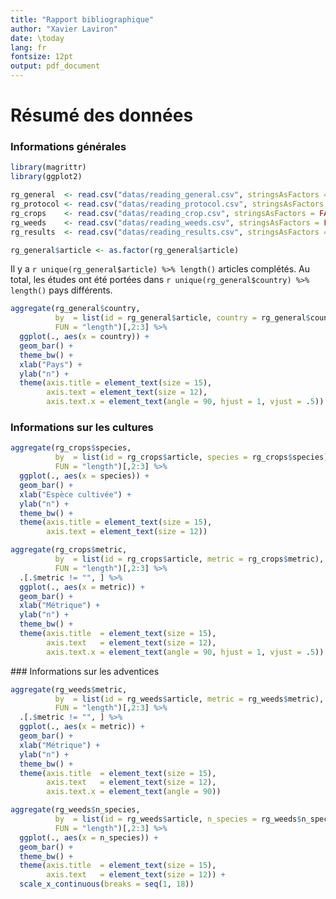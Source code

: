 ```yaml
---
title: "Rapport bibliographique"
author: "Xavier Laviron"
date: \today
lang: fr
fontsize: 12pt
output: pdf_document
---
```


Résumé des données
==================

### Informations générales

```r
library(magrittr)
library(ggplot2)

rg_general  <- read.csv("datas/reading_general.csv", stringsAsFactors = FALSE)
rg_protocol <- read.csv("datas/reading_protocol.csv", stringsAsFactors = FALSE)
rg_crops    <- read.csv("datas/reading_crop.csv", stringsAsFactors = FALSE)
rg_weeds    <- read.csv("datas/reading_weeds.csv", stringsAsFactors = FALSE)
rg_results  <- read.csv("datas/reading_results.csv", stringsAsFactors = FALSE)

rg_general$article <- as.factor(rg_general$article)
```

Il y a `r unique(rg_general$article) %>% length()` articles complétés.
Au total, les études ont été portées dans `r unique(rg_general$country) %>%
length()` pays différents.

```r
aggregate(rg_general$country,
          by  = list(id = rg_general$article, country = rg_general$country),
          FUN = "length")[,2:3] %>%
  ggplot(., aes(x = country)) +
  geom_bar() +
  theme_bw() +
  xlab("Pays") +
  ylab("n") +
  theme(axis.title = element_text(size = 15),
        axis.text = element_text(size = 12),
        axis.text.x = element_text(angle = 90, hjust = 1, vjust = .5))
```

### Informations sur les cultures

```r
aggregate(rg_crops$species,
          by  = list(id = rg_crops$article, species = rg_crops$species),
          FUN = "length")[,2:3] %>%
  ggplot(., aes(x = species)) +
  geom_bar() +
  xlab("Espèce cultivée") +
  ylab("n") +
  theme_bw() +
  theme(axis.title = element_text(size = 15),
        axis.text = element_text(size = 12))
```
```r
aggregate(rg_crops$metric,
          by  = list(id = rg_crops$article, metric = rg_crops$metric),
          FUN = "length")[,2:3] %>%
  .[.$metric != "", ] %>%
  ggplot(., aes(x = metric)) +
  geom_bar() +
  xlab("Métrique") +
  ylab("n") +
  theme_bw() +
  theme(axis.title  = element_text(size = 15),
        axis.text   = element_text(size = 12),
        axis.text.x = element_text(angle = 90, hjust = 1, vjust = .5))
```

### Informations sur les adventices

```r
aggregate(rg_weeds$metric,
          by  = list(id = rg_weeds$article, metric = rg_weeds$metric),
          FUN = "length")[,2:3] %>%
  .[.$metric != "", ] %>%
  ggplot(., aes(x = metric)) +
  geom_bar() +
  xlab("Métrique") +
  ylab("n") +
  theme_bw() +
  theme(axis.title  = element_text(size = 15),
        axis.text   = element_text(size = 12),
        axis.text.x = element_text(angle = 90))
```
```r
aggregate(rg_weeds$n_species,
          by  = list(id = rg_weeds$article, n_species = rg_weeds$n_species),
          FUN = "length")[,2:3] %>%
  ggplot(., aes(x = n_species)) +
  geom_bar() +
  theme_bw() +
  theme(axis.title  = element_text(size = 15),
        axis.text   = element_text(size = 12)) +
  scale_x_continuous(breaks = seq(1, 18))
```

